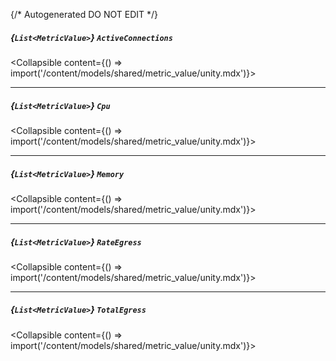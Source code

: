 {/* Autogenerated DO NOT EDIT  */}

##### *{`List<MetricValue>`}* `ActiveConnections`
<Collapsible content={() => import('/content/models/shared/metric_value/unity.mdx')}>
</Collapsible>

---
##### *{`List<MetricValue>`}* `Cpu`
<Collapsible content={() => import('/content/models/shared/metric_value/unity.mdx')}>
</Collapsible>

---
##### *{`List<MetricValue>`}* `Memory`
<Collapsible content={() => import('/content/models/shared/metric_value/unity.mdx')}>
</Collapsible>

---
##### *{`List<MetricValue>`}* `RateEgress`
<Collapsible content={() => import('/content/models/shared/metric_value/unity.mdx')}>
</Collapsible>

---
##### *{`List<MetricValue>`}* `TotalEgress`
<Collapsible content={() => import('/content/models/shared/metric_value/unity.mdx')}>
</Collapsible>

